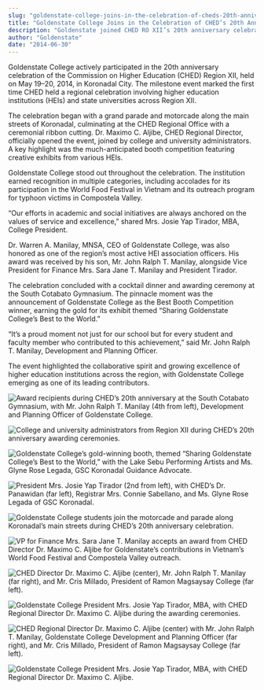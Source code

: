 ```yaml
---
slug: "goldenstate-college-joins-in-the-celebration-of-cheds-20th-anniversary-wins-the-gold-in-the-booth-competition"
title: "Goldenstate College Joins in the Celebration of CHED’s 20th Anniversary, Wins the Gold in the Booth Competition"
description: "Goldenstate joined CHED RO XII’s 20th anniversary celebration with HEIs across Region XII..."
author: "Goldenstate"
date: "2014-06-30"
---
```


Goldenstate College actively participated in the 20th anniversary celebration of the Commission on Higher Education (CHED) Region XII, held on May 19–20, 2014, in Koronadal City. The milestone event marked the first time CHED held a regional celebration involving higher education institutions (HEIs) and state universities across Region XII.

The celebration began with a grand parade and motorcade along the main streets of Koronadal, culminating at the CHED Regional Office with a ceremonial ribbon cutting. Dr. Maximo C. Aljibe, CHED Regional Director, officially opened the event, joined by college and university administrators. A key highlight was the much-anticipated booth competition featuring creative exhibits from various HEIs.

Goldenstate College stood out throughout the celebration. The institution earned recognition in multiple categories, including accolades for its participation in the World Food Festival in Vietnam and its outreach program for typhoon victims in Compostela Valley.

“Our efforts in academic and social initiatives are always anchored on the values of service and excellence,” shared Mrs. Josie Yap Tirador, MBA, College President.

Dr. Warren A. Manilay, MNSA, CEO of Goldenstate College, was also honored as one of the region’s most active HEI association officers. His award was received by his son, Mr. John Ralph T. Manilay, alongside Vice President for Finance Mrs. Sara Jane T. Manilay and President Tirador.

The celebration concluded with a cocktail dinner and awarding ceremony at the South Cotabato Gymnasium. The pinnacle moment was the announcement of Goldenstate College as the Best Booth Competition winner, earning the gold for its exhibit themed “Sharing Goldenstate College’s Best to the World.”

“It’s a proud moment not just for our school but for every student and faculty member who contributed to this achievement,” said Mr. John Ralph T. Manilay, Development and Planning Officer.

The event highlighted the collaborative spirit and growing excellence of higher education institutions across the region, with Goldenstate College emerging as one of its leading contributors.

![Award recipients during CHED’s 20th anniversary at the South Cotabato Gymnasium, with Mr. John Ralph T. Manilay (4th from left), Development and Planning Officer of Goldenstate College.](https://www.goldenstate.edu.ph/wp-content/uploads/2020/03/ched-2014-02.jpg)

![College and university administrators from Region XII during CHED’s 20th anniversary awarding ceremonies.](https://www.goldenstate.edu.ph/wp-content/uploads/2020/03/ched-2014-03.jpg)

![Goldenstate College’s gold-winning booth, themed “Sharing Goldenstate College’s Best to the World,” with the Lake Sebu Performing Artists and Ms. Glyne Rose Legada, GSC Koronadal Guidance Advocate.](https://www.goldenstate.edu.ph/wp-content/uploads/2020/03/ched-2014-04.jpg)

![President Mrs. Josie Yap Tirador (2nd from left), with CHED’s Dr. Panawidan (far left), Registrar Mrs. Connie Sabellano, and Ms. Glyne Rose Legada of GSC Koronadal.](https://www.goldenstate.edu.ph/wp-content/uploads/2020/03/ched-2014-05.jpg)

![Goldenstate College students join the motorcade and parade along Koronadal’s main streets during CHED’s 20th anniversary celebration.](https://www.goldenstate.edu.ph/wp-content/uploads/2020/03/ched-2014-06.jpg)

![VP for Finance Mrs. Sara Jane T. Manilay accepts an award from CHED Director Dr. Maximo C. Aljibe for Goldenstate’s contributions in Vietnam’s World Food Festival and Compostela Valley outreach.](https://www.goldenstate.edu.ph/wp-content/uploads/2020/03/ched-2014-07.jpg)

![CHED Director Dr. Maximo C. Aljibe (center), Mr. John Ralph T. Manilay (far right), and Mr. Cris Millado, President of Ramon Magsaysay College (far left).](https://www.goldenstate.edu.ph/wp-content/uploads/2020/03/ched-2014-08.jpg)

![Goldenstate College President Mrs. Josie Yap Tirador, MBA, with CHED Regional Director Dr. Maximo C. Aljibe during the awarding ceremonies.](https://www.goldenstate.edu.ph/wp-content/uploads/2020/03/ched-2014-09.jpg)

![CHED Regional Director Dr. Maximo C. Aljibe (center) with Mr. John Ralph T. Manilay, Goldenstate College Development and Planning Officer (far right), and Mr. Cris Millado, President of Ramon Magsaysay College (far left).](https://www.goldenstate.edu.ph/wp-content/uploads/2020/03/ched-2014-08.jpg)

![Goldenstate College President Mrs. Josie Yap Tirador, MBA, with CHED Regional Director Dr. Maximo C. Aljibe.](https://www.goldenstate.edu.ph/wp-content/uploads/2020/03/ched-2014-09.jpg)
